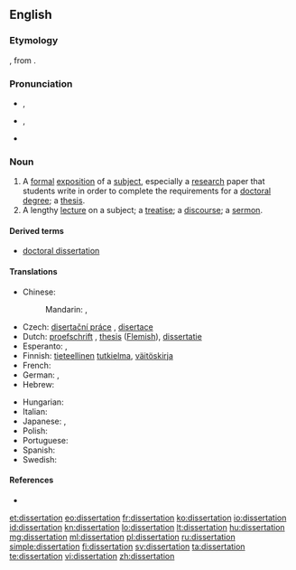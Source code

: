 ==English==

===Etymology===
{{etyl|la|en}} {{term|dissertationem|lang=la}}, from {{term|dissertare}}.

===Pronunciation===
* {{a|UK}} {{IPA|/ˌdɪsə(ɹ)ˈteɪʃən/}}, {{X-SAMPA|/%dIs@"teIS@n/}}
* {{a|GenAm}} {{IPA|/ˌdɪsɚˈteɪʃən/}}, {{X-SAMPA|/%dIs@`"teIS@n/}}
* {{rhymes|eɪʃən}}

===Noun===
{{en-noun}}

# A [[formal]] [[exposition]] of a [[subject]], especially a [[research]] paper that students write in order to complete the requirements for a [[doctoral]] [[degree]]; a [[thesis]].
# A lengthy [[lecture]] on a subject; a [[treatise]]; a [[discourse]]; a [[sermon]].

====Derived terms====
* [[doctoral dissertation]]

====Translations====
{{trans-top|formal exposition of a subject}}
* Chinese:
*: Mandarin: {{t-|cmn|論文|sc=Hani}}, {{t-|cmn|论文|tr=lùnwén|sc=Hani}}
* Czech: [[disertační práce]] {{f}}, [[disertace]] {{f}}
* Dutch: [[proefschrift]] {{n}}, [[thesis]] {{f}} ([[Flemish]]), [[dissertatie]] {{f}}
* Esperanto: {{t-|eo|disertaĵo}}, {{t-|eo|disertacio}}
* Finnish: [[tieteellinen]] [[tutkielma]], [[väitöskirja]]
* French: {{t+|fr|dissertation|f}}
* German: {{t+|de|Doktorarbeit|f}}, {{t+|de|Dissertation|f}}
* Hebrew: {{t-|he|תזה|f}}
{{trans-mid}}
* Hungarian: {{t+|hu|disszertáció}}
* Italian: {{t-|it|dissertazione}}
* Japanese: {{t-|ja|学位論文|tr=がくいろんぶん, gakui ronbun|sc=Jpan}}, {{t-|ja|博士論文|tr=はくしろんぶん, hakushi ronbun|sc=Jpan}}
* Polish: {{t-|pl|doktorat|m}}
* Portuguese: {{t+|pt|dissertação}}
* Spanish: {{t+|es|disertación|f}}
* Swedish: {{t+|sv|avhandling}}
{{trans-bottom}}

====References====
* {{R:OED2}}

[[et:dissertation]]
[[eo:dissertation]]
[[fr:dissertation]]
[[ko:dissertation]]
[[io:dissertation]]
[[id:dissertation]]
[[kn:dissertation]]
[[lo:dissertation]]
[[lt:dissertation]]
[[hu:dissertation]]
[[mg:dissertation]]
[[ml:dissertation]]
[[pl:dissertation]]
[[ru:dissertation]]
[[simple:dissertation]]
[[fi:dissertation]]
[[sv:dissertation]]
[[ta:dissertation]]
[[te:dissertation]]
[[vi:dissertation]]
[[zh:dissertation]]